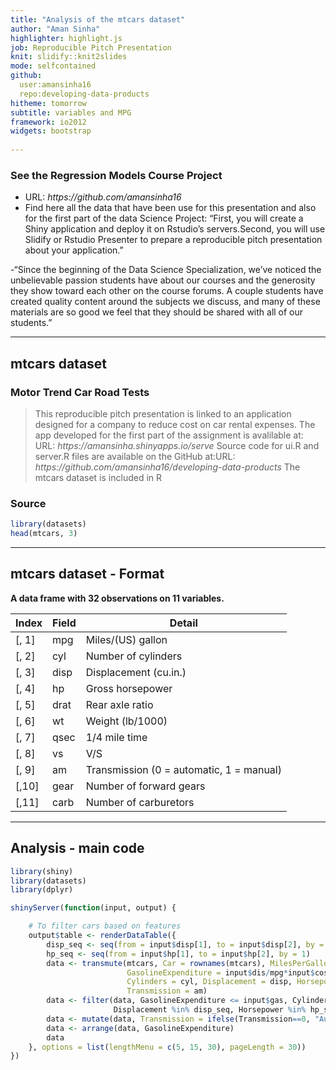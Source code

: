 ```yaml
---
title: "Analysis of the mtcars dataset"
author: "Aman Sinha"
highlighter: highlight.js
job: Reproducible Pitch Presentation
knit: slidify::knit2slides
mode: selfcontained
github:
  user:amansinha16
  repo:developing-data-products
hitheme: tomorrow
subtitle: variables and MPG
framework: io2012
widgets: bootstrap
 
---
```




### See the Regression Models Course Project  

- URL: *https://github.com/amansinha16*
- Find here all the data that have been use for this presentation and also for the first part of the data Science Project: "First, you will create a Shiny application and deploy it on Rstudio's servers.Second, you will use Slidify or Rstudio Presenter to prepare a reproducible pitch presentation about your application."

-"Since the beginning of the Data Science Specialization, we've noticed the unbelievable passion students have about our courses and the generosity they show toward each other on the course forums. A couple students have created quality content around the subjects we discuss, and many of these materials are so good we feel that they should be shared with all of our students."


---

## mtcars dataset

### Motor Trend Car Road Tests

> This reproducible pitch presentation is linked to an application designed for a company to reduce cost on car rental expenses.
>The app developed for the first part of the assignment is avalilable at: URL: *https://amansinha.shinyapps.io/serve*
>Source code for ui.R and server.R files are available on the GitHub at:URL: *https://github.com/amansinha16/developing-data-products*
>The mtcars dataset is included in R


### Source

```r
library(datasets)
head(mtcars, 3)
```

---

## mtcars dataset - Format

**A data frame with 32 observations on 11 variables.**

| Index | Field | Detail |
------- | ----- | ------ |
| [, 1] | mpg | Miles/(US) gallon |
| [, 2]  | cyl | Number of cylinders |
| [, 3]	| disp | Displacement (cu.in.) |
| [, 4]	| hp | Gross horsepower |
| [, 5]	| drat | Rear axle ratio |
| [, 6]	| wt | Weight (lb/1000) |
| [, 7]	| qsec | 1/4 mile time |
| [, 8]	| vs | V/S |
| [, 9]	| am | Transmission (0 = automatic, 1 = manual) |
| [,10]	| gear | Number of forward gears |
| [,11]	| carb | Number of carburetors |

---

## Analysis - main code

```r
library(shiny)
library(datasets)
library(dplyr)

shinyServer(function(input, output) {

    # To filter cars based on features
    output$table <- renderDataTable({
        disp_seq <- seq(from = input$disp[1], to = input$disp[2], by = 0.1)
        hp_seq <- seq(from = input$hp[1], to = input$hp[2], by = 1)
        data <- transmute(mtcars, Car = rownames(mtcars), MilesPerGallon = mpg, 
                          GasolineExpenditure = input$dis/mpg*input$cost,
                          Cylinders = cyl, Displacement = disp, Horsepower = hp, 
                          Transmission = am)
        data <- filter(data, GasolineExpenditure <= input$gas, Cylinders %in% input$cyl, 
                       Displacement %in% disp_seq, Horsepower %in% hp_seq, Transmission %in% input$am)
        data <- mutate(data, Transmission = ifelse(Transmission==0, "Automatic", "Manual"))
        data <- arrange(data, GasolineExpenditure)
        data
    }, options = list(lengthMenu = c(5, 15, 30), pageLength = 30))
})


```

